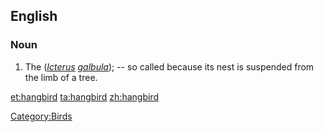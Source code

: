 ==English==

===Noun===
{{en-noun}}

# {{zoology}} The {{Baltimore_Oriole}} (''[[Icterus]] [[galbula]]''); -- so called because its nest is suspended from the limb of a tree. 

[[Category:Birds]]

[[et:hangbird]]
[[ta:hangbird]]
[[zh:hangbird]]